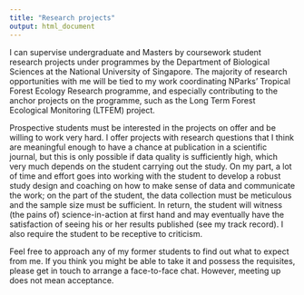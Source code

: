 ```yaml
---
title: "Research projects"
output: html_document
---
```


I can supervise undergraduate and Masters by coursework student research projects under programmes by the Department of Biological Sciences at the National University of Singapore. The majority of research opportunities with me will be tied to my work coordinating NParks’ Tropical Forest Ecology Research programme, and especially contributing to the anchor projects on the programme, such as the Long Term Forest Ecological Monitoring (LTFEM) project.

Prospective students must be interested in the projects on offer and be willing to work very hard. I offer projects with research questions that I think are meaningful enough to have a chance at publication in a scientific journal, but this is only possible if data quality is sufficiently high, which very much depends on the student carrying out the study. On my part, a lot of time and effort goes into working with the student to develop a robust study design and coaching on how to make sense of data and communicate the work; on the part of the student, the data collection must be meticulous and the sample size must be sufficient. In return, the student will witness (the pains of) science-in-action at first hand and may eventually have the satisfaction of seeing his or her results published (see my track record). I also require the student to be receptive to criticism.

Feel free to approach any of my former students to find out what to expect from me. If you think you might be able to take it and possess the requisites, please get in touch to arrange a face-to-face chat. However, meeting up does not mean acceptance.